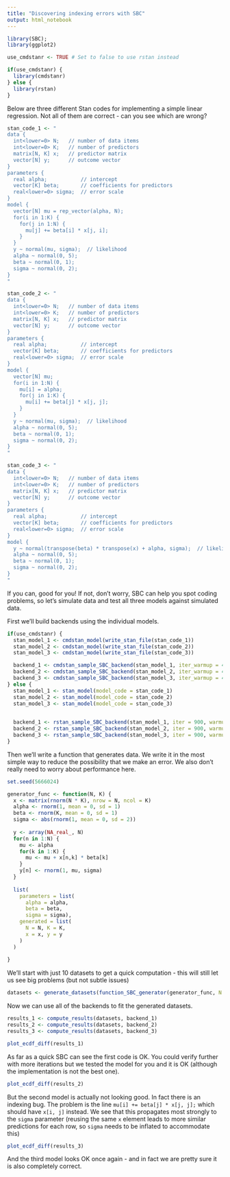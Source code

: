 ```yaml
---
title: "Discovering indexing errors with SBC"
output: html_notebook
---
```


```r
library(SBC); 
library(ggplot2)

use_cmdstanr <- TRUE # Set to false to use rstan instead

if(use_cmdstanr) {
  library(cmdstanr)
} else {
  library(rstan)
}

```

Below are three different Stan codes for implementing a simple linear regression. Not all of them are correct - can you see which are wrong?

```r
stan_code_1 <- "
data {
  int<lower=0> N;   // number of data items
  int<lower=0> K;   // number of predictors
  matrix[N, K] x;   // predictor matrix
  vector[N] y;      // outcome vector
}
parameters {
  real alpha;           // intercept
  vector[K] beta;       // coefficients for predictors
  real<lower=0> sigma;  // error scale
}
model {
  vector[N] mu = rep_vector(alpha, N);
  for(i in 1:K) {
    for(j in 1:N) {
      mu[j] += beta[i] * x[j, i];
    }
  }
  y ~ normal(mu, sigma);  // likelihood
  alpha ~ normal(0, 5);
  beta ~ normal(0, 1);
  sigma ~ normal(0, 2);
}
"

stan_code_2 <- "
data {
  int<lower=0> N;   // number of data items
  int<lower=0> K;   // number of predictors
  matrix[N, K] x;   // predictor matrix
  vector[N] y;      // outcome vector
}
parameters {
  real alpha;           // intercept
  vector[K] beta;       // coefficients for predictors
  real<lower=0> sigma;  // error scale
}
model {
  vector[N] mu;
  for(i in 1:N) {
    mu[i] = alpha;
    for(j in 1:K) {
      mu[i] += beta[j] * x[j, j];
    }
  }
  y ~ normal(mu, sigma);  // likelihood
  alpha ~ normal(0, 5);
  beta ~ normal(0, 1);
  sigma ~ normal(0, 2);
}
"

stan_code_3 <- "
data {
  int<lower=0> N;   // number of data items
  int<lower=0> K;   // number of predictors
  matrix[N, K] x;   // predictor matrix
  vector[N] y;      // outcome vector
}
parameters {
  real alpha;           // intercept
  vector[K] beta;       // coefficients for predictors
  real<lower=0> sigma;  // error scale
}
model {
  y ~ normal(transpose(beta) * transpose(x) + alpha, sigma);  // likelihood
  alpha ~ normal(0, 5);
  beta ~ normal(0, 1);
  sigma ~ normal(0, 2);
}
"

```

If you can, good for you! If not, don't worry, SBC can help you spot coding problems, so let's simulate
data and test all three models against simulated data.


First we'll build backends using the individual models. 

```r
if(use_cmdstanr) {
  stan_model_1 <- cmdstan_model(write_stan_file(stan_code_1))
  stan_model_2 <- cmdstan_model(write_stan_file(stan_code_2))
  stan_model_3 <- cmdstan_model(write_stan_file(stan_code_3))

  backend_1 <- cmdstan_sample_SBC_backend(stan_model_1, iter_warmup = 400, iter_sampling = 500)
  backend_2 <- cmdstan_sample_SBC_backend(stan_model_2, iter_warmup = 400, iter_sampling = 500)
  backend_3 <- cmdstan_sample_SBC_backend(stan_model_3, iter_warmup = 400, iter_sampling = 500)
} else {
  stan_model_1 <- stan_model(model_code = stan_code_1)
  stan_model_2 <- stan_model(model_code = stan_code_2)
  stan_model_3 <- stan_model(model_code = stan_code_3)

  
  backend_1 <- rstan_sample_SBC_backend(stan_model_1, iter = 900, warmup = 400)
  backend_2 <- rstan_sample_SBC_backend(stan_model_2, iter = 900, warmup = 400)
  backend_3 <- rstan_sample_SBC_backend(stan_model_3, iter = 900, warmup = 400)
}

```
Then we'll write a function that generates data. We write it in the most simple
way to reduce the possibility that we make an error. We also don't really need to
worry about performance here.

```r
set.seed(5666024)

generator_func <- function(N, K) {
  x <- matrix(rnorm(N * K), nrow = N, ncol = K)
  alpha <- rnorm(1, mean = 0, sd = 1)
  beta <- rnorm(K, mean = 0, sd = 1)
  sigma <- abs(rnorm(1, mean = 0, sd = 2))
  
  y <- array(NA_real_, N)
  for(n in 1:N) {
    mu <- alpha
    for(k in 1:K) {
      mu <- mu + x[n,k] * beta[k]
    }
    y[n] <- rnorm(1, mu, sigma) 
  }
  
  list(
    parameters = list(
      alpha = alpha,
      beta = beta,
      sigma = sigma),
    generated = list(
      N = N, K = K,
      x = x, y = y
    )
  )
  
}
```

We'll start with just 10 datasets to get a quick computation - this will still
let us see big problems (but not subtle issues)

```r
datasets <- generate_datasets(function_SBC_generator(generator_func, N = 100, K = 2), 10)

```


Now we can use all of the backends to fit the generated datasets.

```r
results_1 <- compute_results(datasets, backend_1)
results_2 <- compute_results(datasets, backend_2)
results_3 <- compute_results(datasets, backend_3)
```

```r
plot_ecdf_diff(results_1)
```

As far as a quick SBC can see the first code is OK. You could verify further with more iterations
but we tested the model for you and it is OK (although the implementation is not the best one).


```r
plot_ecdf_diff(results_2)


```

But the second model is actually not looking good.  In fact there is an indexing bug. The problem is the line
`mu[i] += beta[j] * x[j, j];` which should have `x[i, j]` instead. We see that this 
propagates most strongly to the `sigma` parameter (reusing the same `x` element leads to more similar predictions for each row, so `sigma` needs to be inflated to accommodate this)


```r
plot_ecdf_diff(results_3)


```


And the third model looks OK once again - and in fact we are pretty sure it is also completely correct.
